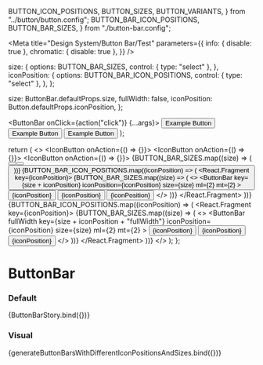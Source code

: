   BUTTON_ICON_POSITIONS,
  BUTTON_SIZES,
  BUTTON_VARIANTS,
} from "../button/button.config";
  BUTTON_BAR_ICON_POSITIONS,
  BUTTON_BAR_SIZES,
} from "./button-bar.config";

<Meta
  title="Design System/Button Bar/Test"
  parameters={{
    info: { disable: true },
    chromatic: { disable: true },
  }}
/>

  size: {
    options: BUTTON_BAR_SIZES,
    control: { type: "select" },
  },
  iconPosition: {
    options: BUTTON_BAR_ICON_POSITIONS,
    control: { type: "select" },
  },
};

  size: ButtonBar.defaultProps.size,
  fullWidth: false,
  iconPosition: Button.defaultProps.iconPosition,
};

  <ButtonBar onClick={action("click")} {...args}>
    <Button iconType="search">Example Button</Button>
    <Button iconType="pdf">Example Button</Button>
    <Button iconType="csv">Example Button</Button>
  </ButtonBar>
);

  return (
    <>
      <ButtonBar ml={2} mt={2}>
        <IconButton onAction={() => {}}>
          <Icon type="pdf" />
        </IconButton>
        <IconButton onAction={() => {}}>
          <Icon type="csv" />
        </IconButton>
        <IconButton onAction={() => {}}>
          <Icon type="search" />
        </IconButton>
      </ButtonBar>
      {BUTTON_BAR_SIZES.map((size) => (
        <ButtonBar key={size} size={size} ml={2} mt={2}>
          <Button iconType="pdf" />
          <Button iconType="csv" />
          <Button iconType="search" />
        </ButtonBar>
      ))}
      {BUTTON_BAR_ICON_POSITIONS.map((iconPosition) => (
        <React.Fragment key={iconPosition}>
          {BUTTON_BAR_SIZES.map((size) => (
            <>
              <ButtonBar
                key={size + iconPosition}
                iconPosition={iconPosition}
                size={size}
                ml={2}
                mt={2}
              >
                <Button iconType="pdf">{iconPosition}</Button>
                <Button iconType="csv">{iconPosition}</Button>
                <Button iconType="search">{iconPosition}</Button>
              </ButtonBar>
            </>
          ))}
        </React.Fragment>
      ))}
      {BUTTON_BAR_ICON_POSITIONS.map((iconPosition) => (
        <React.Fragment key={iconPosition}>
          {BUTTON_BAR_SIZES.map((size) => (
            <>
              <ButtonBar
                fullWidth
                key={size + iconPosition + "fullWidth"}
                iconPosition={iconPosition}
                size={size}
                ml={2}
                mt={2}
              >
                <Button iconType="pdf">{iconPosition}</Button>
                <Button iconType="csv">{iconPosition}</Button>
                <Button iconType="search">{iconPosition}</Button>
              </ButtonBar>
            </>
          ))}
        </React.Fragment>
      ))}
    </>
  );
};

# ButtonBar

### Default

<Preview>
  <Story
    name="default"
    argTypes={commonArgTypesButtonBar}
    args={commonArgsButtonBar}
  >
    {ButtonBarStory.bind({})}
  </Story>
</Preview>

### Visual

<Preview>
  <Story
    name="visual"
    parameters={{
      chromatic: { disable: false },
    }}
  >
    {generateButtonBarsWithDifferentIconPositionsAndSizes.bind({})}
  </Story>
</Preview>

